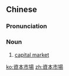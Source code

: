 {{also|资本市场}}
==Chinese==
{{zh-forms|s=资本市场|type=22}}

===Pronunciation===
{{zh-pron
|m=zīběn shì場
|c=zi1 bun2 si5 coeng4
|cat=n
}}

===Noun===
{{zh-noun}}

# [[capital market]]

[[ko:資本市場]]
[[zh:資本市場]]